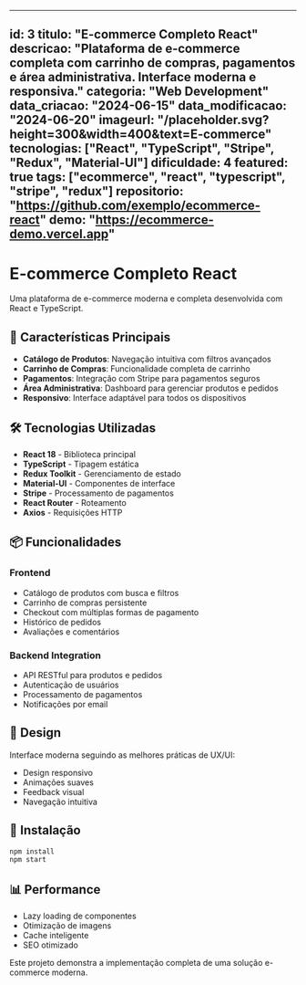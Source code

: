 
---
id: 3
titulo: "E-commerce Completo React"
descricao: "Plataforma de e-commerce completa com carrinho de compras, pagamentos e área administrativa. Interface moderna e responsiva."
categoria: "Web Development"
data_criacao: "2024-06-15"
data_modificacao: "2024-06-20"
imageurl: "/placeholder.svg?height=300&width=400&text=E-commerce"
tecnologias: ["React", "TypeScript", "Stripe", "Redux", "Material-UI"]
dificuldade: 4
featured: true
tags: ["ecommerce", "react", "typescript", "stripe", "redux"]
repositorio: "https://github.com/exemplo/ecommerce-react"
demo: "https://ecommerce-demo.vercel.app"
---

# E-commerce Completo React

Uma plataforma de e-commerce moderna e completa desenvolvida com React e TypeScript.

## 🚀 Características Principais

- **Catálogo de Produtos**: Navegação intuitiva com filtros avançados
- **Carrinho de Compras**: Funcionalidade completa de carrinho
- **Pagamentos**: Integração com Stripe para pagamentos seguros
- **Área Administrativa**: Dashboard para gerenciar produtos e pedidos
- **Responsivo**: Interface adaptável para todos os dispositivos

## 🛠️ Tecnologias Utilizadas

- **React 18** - Biblioteca principal
- **TypeScript** - Tipagem estática
- **Redux Toolkit** - Gerenciamento de estado
- **Material-UI** - Componentes de interface
- **Stripe** - Processamento de pagamentos
- **React Router** - Roteamento
- **Axios** - Requisições HTTP

## 📦 Funcionalidades

### Frontend
- Catálogo de produtos com busca e filtros
- Carrinho de compras persistente
- Checkout com múltiplas formas de pagamento
- Histórico de pedidos
- Avaliações e comentários

### Backend Integration
- API RESTful para produtos e pedidos
- Autenticação de usuários
- Processamento de pagamentos
- Notificações por email

## 🎨 Design

Interface moderna seguindo as melhores práticas de UX/UI:
- Design responsivo
- Animações suaves
- Feedback visual
- Navegação intuitiva

## 🔧 Instalação

```bash
npm install
npm start
```

## 📊 Performance

- Lazy loading de componentes
- Otimização de imagens
- Cache inteligente
- SEO otimizado

Este projeto demonstra a implementação completa de uma solução e-commerce moderna.
